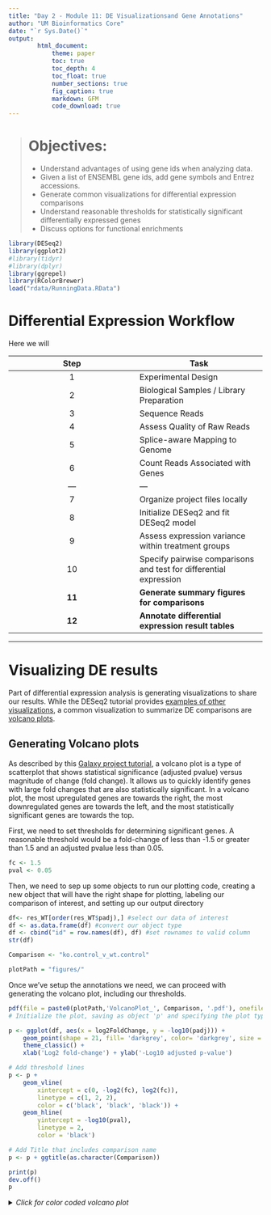 ```yaml
---
title: "Day 2 - Module 11: DE Visualizationsand Gene Annotations"
author: "UM Bioinformatics Core"
date: "`r Sys.Date()`"
output:
        html_document:
            theme: paper
            toc: true
            toc_depth: 4
            toc_float: true
            number_sections: true
            fig_caption: true
            markdown: GFM
            code_download: true
---
```


<!--- Allow the page to be wider --->
<style>
    body .main-container {
        max-width: 1200px;
    }
</style>
> # Objectives:    
> * Understand advantages of using gene ids when analyzing data.    
> * Given a list of ENSEMBL gene ids, add gene symbols and Entrez accessions.    
> * Generate common visualizations for differential expression comparisons    
> * Understand reasonable thresholds for statistically significant differentially expressed genes    
> * Discuss options for functional enrichments    

```r
library(DESeq2)
library(ggplot2)
#library(tidyr)
#library(dplyr)
library(ggrepel)
library(RColorBrewer)
load("rdata/RunningData.RData")
```

# Differential Expression Workflow

Here we will 

| Step | Task |
| :--: | ---- |
| 1 | Experimental Design |
| 2 | Biological Samples / Library Preparation |
| 3 | Sequence Reads |
| 4 | Assess Quality of Raw Reads |
| 5 | Splice-aware Mapping to Genome |
| 6 | Count Reads Associated with Genes |
| --- | --- |
| 7 | Organize project files locally |
| 8 | Initialize DESeq2 and fit DESeq2 model |
| 9 | Assess expression variance within treatment groups |
| 10 | Specify pairwise comparisons and test for differential expression |
| **11** | **Generate summary figures for comparisons** |
| **12** | **Annotate differential expression result tables** |

---

# Visualizing DE results

Part of differential expression analysis is generating visualizations to share our results. While the DESeq2 tutorial provides [examples of other visualizations](http://bioconductor.org/packages/devel/bioc/vignettes/DESeq2/inst/doc/DESeq2.html#exploring-and-exporting-results), a common visualization to summarize DE comparisons are [volcano plots](http://resources.qiagenbioinformatics.com/manuals/clcgenomicsworkbench/752/index.php?manual=Volcano_plots_inspecting_result_statistical_analysis.html). 

## Generating Volcano plots

As described by this [Galaxy project tutorial](https://galaxyproject.github.io/training-material/topics/transcriptomics/tutorials/rna-seq-viz-with-volcanoplot/tutorial.html), a volcano plot is a type of scatterplot that shows statistical significance (adjusted pvalue) versus magnitude of change (fold change). It allows us to quickly identify genes with large fold changes that are also statistically significant. In a volcano plot, the most upregulated genes are towards the right, the most downregulated genes are towards the left, and the most statistically significant genes are towards the top.

First, we need to set thresholds for determining significant genes. A reasonable threshold would be a fold-change of less than -1.5 or greater than 1.5 and an adjusted pvalue less than 0.05.
```r
fc <- 1.5
pval <- 0.05
```

Then, we need to sep up some objects to run our plotting code, creating a new object that will have the right shape for plotting, labeling our comparison of interest, and setting up our output directory 
```r
df<- res_WT[order(res_WT$padj),] #select our data of interest
df <- as.data.frame(df) #convert our object type
df <- cbind("id" = row.names(df), df) #set rownames to valid column
str(df)

Comparison <- "ko.control_v_wt.control"

plotPath = "figures/"

```

Once we've setup the annotations we need, we can proceed with generating the volcano plot, including our thresholds.
```r
pdf(file = paste0(plotPath,'VolcanoPlot_', Comparison, '.pdf'), onefile = FALSE)
# Initialize the plot, saving as object 'p' and specifying the plot type as 'geom_point'

p <- ggplot(df, aes(x = log2FoldChange, y = -log10(padj))) +
    geom_point(shape = 21, fill= 'darkgrey', color= 'darkgrey', size = 1) +
    theme_classic() +
    xlab('Log2 fold-change') + ylab('-Log10 adjusted p-value')

# Add threshold lines
p <- p +
    geom_vline(
        xintercept = c(0, -log2(fc), log2(fc)),
        linetype = c(1, 2, 2),
        color = c('black', 'black', 'black')) +
    geom_hline(
        yintercept = -log10(pval),
        linetype = 2,
        color = 'black')

# Add Title that includes comparison name
p <- p + ggtitle(as.character(Comparison))

print(p)
dev.off()
p
```


<details>
    <summary>*Click for color coded volcano plot*</summary>
    Now we need to [subset our data](https://www.statmethods.net/management/subset.html) to label the datapoints (genes) that pass our thresholds.
    ```r
    df$dot <- rep(3, nrow(df))
    df$dot[which(df$padj <= pval & df$log2FoldChange < 0 & abs(df$log2FoldChange) >= log2(fc))] = 2
    df$dot[which(df$padj <= pval & df$log2FoldChange > 0 & abs(df$log2FoldChange) >= log2(fc))] = 1
    df$sig <- df$dot

    #take top 5 up, down, then combine, assign label
    top <- rbind(head(subset(df, df$dot == 1), 5),head(subset(df, df$dot == 2), 5))
    top$label <- top$id
    df <- merge(x = df, y = top[,c('id','label')], by = "id", all.x = TRUE)

    #count the number of significan up and down genes, assign value for legend
    df$dot <- factor(df$dot,levels = c(1,2,3), labels = c(paste0('Up: ', sum(df$dot == 1)),paste0('Down: ', sum(df$dot == 2)),'NS'))
    ```

    Once we've setup the annotations we need, we can proceed with generating the volcano plot.

    ```r
    pdf(file = paste0(plotPath,'VolcanoPlot_Fancier', Comparison, '.pdf'), onefile = FALSE)

    p <- ggplot(df, aes(x = log2FoldChange, y = -log10(padj))) +
        geom_point(aes(color = df$dot), size = 1) +
        theme_classic() +
        xlab('Log2 fold-change') + ylab('-Log10 adjusted p-value')
    # specify colors for up-/down-/nonsignificant genes
    p <- p + scale_color_manual(name = '', values=c('#B31B21', '#1465AC', 'darkgray'))
    # add threshol lines
    p <- p +
        geom_vline(
            xintercept = c(0, -log2(fc), log2(fc)),
            linetype = c(1, 2, 2),
            color = c('black', 'black', 'black')) +
        geom_hline(
            yintercept = -log10(pval),
            linetype = 2,
            color = 'black')
    # Add Title that includes comparison name
    p <- p + ggtitle(as.character(Comparison))

    print(p)
    dev.off()
    p
    ```

</details>

For additional visualizations for our DE results, this [HBC tutorial](https://hbctraining.github.io/DGE_workshop/lessons/06_DGE_visualizing_results.html) includes some nice examples.

# How to annotate the results table

It can be useful to annotate our results table with additional information to make them easier to interpret, such as adding additional gene information or better summarizing our DE results.

## Summarizing our DE results

To generate a general summary of the DE results, we can use the `summary` function to generate a basic summary by DESeq2.

However, we can also use conditional statements to determine the number of genes that pass our thresholds for each comparison, which might be more informative.
```r
#summary(res_WT)
sum(res_WT$padj < 0.05 & abs(res_WT$log2FoldChange) >= log2(1.5), na.rm = TRUE)
sum(res_Tx$padj < 0.05 & abs(res_Tx$log2FoldChange) >= log2(1.5), na.rm = TRUE)
```
How do the number of DE genes compare to what we observed from the PCA plots?

#### Chosing thresholds

Thresholding adjusted pvalues < 0.05 is very standard

How many DE genes would we have if we only apply a more stringent threshold to our adjusted pvalues and ignore fold-change?
```r
sum(res_WT.KD$padj < 0.01, na.rm = TRUE)
```

If we threshold only on significance, we still identify less DE genes than the 6057 identified in the paper. How should we interpret these differences? Are we in danger of missing relevant genes or, due to DESeq2's stringency, are we better protected against irrelevant genes? One of the authors of DESeq2, wrote this [blog post that detailed differences between DESeq2 and EdgeR ](https://mikelove.wordpress.com/2016/09/28/deseq2-or-edger/) but this [review of multiple DE tools by Costa-Silva, Domingues, and Martins Lopes](https://www.ncbi.nlm.nih.gov/pmc/articles/PMC5739479/) may also be useful for making choices for your own data.


#### Subsetting significant genes

<details>
    <summary>*Click for code to generate a table of only DE genes*</summary>
    You may be interested in identifying only the genes that pass your significance thesholds. A useful way to do this is to conditionally subset your results.


    ```r
    res_sig <- na.omit(res_WT)
    res_sig <- res_sig[which(res_sig$padj < 0.05 & abs(res_sig$log2FoldChange) >= log2(1.5)), ]
    head(res_sig)
    ```

    For more details about subsetting tables in R, we recommend reviewing the [Data Carpentry manipulating and analyzing data module](https://datacarpentry.org/R-ecology-lesson/03-dplyr.html).
    We can also annotate our results to include a column that identifies our significant genes.

    ```r
    res_WT_DE <- res_WT # copy table
    # add a column and assign all genes are non-significance
    res_WT_DE$Call <- rep(FALSE, length(res_WT$baseMean))

    # change 'Call' column to TRUE if meets conditions for significant differences
    res_WT_DE[which(!is.na(res_WT_DE$padj) & res_WT_anno$padj < 0.05 & abs(res_WT_DE$log2FoldChange) >= log2(1.5)), ]$Call <- TRUE

    # reorder table to rank significant genes at the top
    res_WT_DE <- res_WT_DE[order(-res_WT_DE$Call),]
    ```
</details>


## Adding genome annotations

Bioconductor provides many tools and resources to facilitate access to [genomic annotation resources](http://bioconductor.org/packages/devel/workflows/vignettes/annotation/inst/doc/Annotation_Resources.html).

We can access additional genomic annotations using the [`bioMart` package](https://bioconductor.org/packages/release/bioc/html/biomaRt.html). To identify  we'll structure our 'query' or search of the bioMart resources to use the [ENSEMBL id](https://m.ensembl.org/info/genome/genebuild/gene_names.html) from our alignment to add the gene symbols and gene description for each gene.

### Gene symbols versus Gene ids

Since UCSC and ENSEMBL are two difference reference builds not all genes are shared, as outlined in [this comprehensive review of reference genomes by Zhao & Zhang](https://bmcgenomics.biomedcentral.com/articles/10.1186/s12864-015-1308-8). Additionally, since gene symbols can change over time or be ambigous we use and recommend using the EMSEMBL reference genome and ENSEMBL ids for alignments.

To proceed with our BioMart query, we will first load the biomaRt library & choose what reference we want to access. For a more detailed walk through of using biomaRt, [this training module](https://bioinformatics-core-shared-training.github.io/cruk-summer-school-2019/RNAseq/html/05_Annotation_and_Visualisation.html) might be useful, including what to do when annotations are not 1:1 mappings.

*Note: I was geeting errors when initially testing this code, so some of us might have issues here*
```r
## code to install if needed
# if (!requireNamespace("BiocManager", quietly = TRUE))
#     install.packages("BiocManager")
# BiocManager::install("biomaRt")

library("biomaRt")

# using an archived host since my R/Bioconductor versions are out of date
listMarts(host="jul2016.archive.ensembl.org")

# choose ensembl database since have ENSEMBl gene ids
ensembl <- useMart("ENSEMBL_MART_ENSEMBL", host = "jul2016.archive.ensembl.org")

# alternative host
#ensembl <- useMart("ENSEMBL_MART_ENSEMBL", host="uswest.ensembl.org")


# search for mouse
searchDatasets(mart = ensembl, pattern = "mus")
```


*Note that this process takes some time and will take up a larger amount of working memory so skip if your machine has less than 4G of memory*
```r
# redefine ensembl with species specific database
ensembl <- useDataset("mmusculus_gene_ensembl", mart=ensembl)
```


To identify possible **filters** to restrict our data, we can use the `listFilters` function. To identify the **attributes** we want to retrive, we can use the `listAttributes` function. There are also [search functions](https://bioconductor.org/packages/release/bioc/vignettes/biomaRt/inst/doc/accessing_ensembl.html#how-to-build-a-biomart-query) to help narrow down the available options.
```r
head(listFilters(mart = ensembl), n = 20)
head(listAttributes(ensembl), n = 30)
```

Next, we'll [build our query](https://bioconductor.org/packages/release/bioc/vignettes/biomaRt/inst/doc/accessing_ensembl.html#how-to-build-a-biomart-query) to retrive the information we want to add to our DE results table.
```r
## wasn't working for my version of biomaRt but might work for you
GeneKey <- getBM(attributes=c('ensembl_gene_id', 'external_gene_name'),
      filters = 'ensembl_gene_id',
      values = row.names(assay(dds)),
      mart = ensembl) # will take some time to run

head(GeneKey)
```


Now that we have the ENSEMBL information and a gene symbol to match to our results, we can add this to our DE results table.
```r
res_WT_anno <- res_WT # copy table
res_WT_anno <- cbind(genes=row.names(res_WT_anno), res_WT_anno[ ,c(1:6)])
res_WT_anno <- as.data.frame(res_WT_anno)

# combine the two tables using the merge function
res_WT_anno <- merge(GeneKey, res_WT_anno, by.x = "external_gene_name", by.y="genes", all.x = FALSE, all.y = TRUE)
head(res_WT_anno)
```

Notice that not all genes were annotated with an ENSEMBl gene id or gene description. While we are able to annotate our results, we should be very cautious as the gene symbol is not a good unique identifier plus we did not use a UCSC annotation resource so the HUGO gene symbol may not always match. However, this code is similar to the steps needed to annotate ENSEMBL id based results, like what would have been generated from yesterday's alignments, with more interpretable gene symbols.

>**Note**: For additional information regarding bioMart, please consult the [ENSEMBL bioMart vignette](https://bioconductor.org/packages/release/bioc/vignettes/biomaRt/inst/doc/accessing_ensembl.html) or the broader [Bioconductor Annotation Resources vignette ](http://bioconductor.org/packages/devel/workflows/vignettes/annotation/inst/doc/Annotation_Resources.html).

# Outputting results to file

A key aspect of our analysis is preserving the relevant datasets for both our records and for downstream applications.

## Count tables

The most relevant count tables are the raw, filtered count table that we used as the input for our analysis and the rlog normalized count table that we used for our quality control visualizations.

First, we'll setup a new directory for our output tables.
```r
dir.create("tables", showWarnings = FALSE)
```

To output the raw counts, we will need to use the `counts` function to access the count table from within its larger `DESeqDataSet` object.
```r
write.csv(counts(dds, normalized = FALSE), file="tables/DESeq2_raw_counts.csv")
```

Then we'll output the rlog count table, using the `assay` function to access the normalized count table from within its larger `DESeqDataSet` object.
```r
write.csv(assay(rld), file="tables/DESeq2_rlogNormalized_counts.csv")
```

## DE results table

Next we'll write out our DE results for the KD comparison to file, since we added additional information to that table.
```r
write.csv(res_WT_anno,
          row.names = FALSE,
          na = ".",
          file="tables/DEResults_ko.control_v_wt.control_annotated.csv")
```

For the other comparsion, we could repeat our annotations or write the DE results directly to file using the `assay` function for the DESeqDataSet object.

```r
write.csv(res_Tx,
          row.names = FALSE,
          na = ".",
          file="tables/DEResults_ko.Tx_v_wt.Tx.csv")
```


# Summary



---

# Extension - what can we do with our DE results?

Now that we have our DE results, have we address the biological question relevant to the authors of the [original paper](http://www.ncbi.nlm.nih.gov/pubmed/25464849)? On the one hand, yes - we now have two tables of genes that are impacted by change in Mov10 expression. But with two lists of genes alone, it can be difficult to find patterns or understand broader biological impacts.

What if we wanted to find out what genes were signifant in *both* comparisons? The `intersect` function, such as implimented as [part of the dplyr package](https://www.datasciencemadesimple.com/intersect-function-r-using-dplyr-intersection-data-frames/) would be useful to identify shared significant genes. A [venn diagram](https://www.r-graph-gallery.com/14-venn-diagramm.html) could be a way to visualize these overlaps. 

A way to determine possible [broader biological interpretations](https://www.ebi.ac.uk/training-beta/online/courses/functional-genomics-ii-common-technologies-and-data-analysis-methods/biological-interpretation-of-gene-expression-data-2/) from the observed DE results, is functional enrichments. There are many options, such as some included in this [discussion thread](https://www.researchgate.net/post/How_can_I_analyze_a_set_of_DEGs_differentially_expressed_genes_to_obtain_information_from_them). Other common functional enrichments approaches are gene set enrichment analysis, aka [GSEA](http://software.broadinstitute.org/gsea/index.jsp), Database for Annotation, Visualization and Integrated Discovery, aka [DAVID](https://david.ncifcrf.gov/), [Ingenity](https://digitalinsights.qiagen.com/), and [iPathway Guide]

The University of Michigan has license and support for additional tools, such as Cytoscape, so we recommend reaching out to staff with [Taubman Library](https://www.lib.umich.edu/locations-and-hours/taubman-health-sciences-library/research-and-clinical-support) to learn more about resources that might be application toyour research.





---

# Sources Used      
* HBC DGE training module, part 1: https://hbctraining.github.io/DGE_workshop/lessons/04_DGE_DESeq2_analysis.html    
* HBC DGE training module, part 2: https://hbctraining.github.io/DGE_workshop/lessons/05_DGE_DESeq2_analysis2.html    
* DESeq2 vignette: http://bioconductor.org/packages/devel/bioc/vignettes/DESeq2/inst/doc/DESeq2.html#differential-expression-analysis    
* Bioconductor Genomic Annotation resources: http://bioconductor.org/packages/devel/workflows/vignettes/annotation/inst/doc/Annotation_Resources.html    
* BioMart vignette: https://bioconductor.org/packages/release/bioc/vignettes/biomaRt/inst/doc/accessing_ensembl.html    



```r
#Hidden code block to write out data for knitting
save.image(file = "rdata/RunningData_Full.RData")
```

# Additional Resources
* MIDAS Reproduciblity Hub: https://midas.umich.edu/reproducibility-overview/
* ARC resources: https://arc-ts.umich.edu/
* Gene Set Enrichment Resources from Bioconductor: https://bioinformatics-core-shared-training.github.io/cruk-summer-school-2018/RNASeq2018/html/06_Gene_set_testing.nb.html
* Using HTSeq data with DESeq2: https://angus.readthedocs.io/en/2019/diff-ex-and-viz.html
* Detailed RNA-seq analysis paper: https://www.ncbi.nlm.nih.gov/pmc/articles/PMC6096346/
* Overview of RNA-seq analysis considerations: https://academic-oup-com.proxy.lib.umich.edu/bfg/article/14/2/130/257370
* Alternative overview of DESeq2, including visualizations and functional enrichments: http://dputhier.github.io/jgb71e-polytech-bioinfo-app/practical/rna-seq_R/rnaseq_diff_Snf2.html

---


# Session Info
```r
sessionInfo()
```

---

These materials have been adapted and extended from materials listed above. These are open access materials distributed under the terms of the [Creative Commons Attribution license (CC BY 4.0)](http://creativecommons.org/licenses/by/4.0/), which permits unrestricted use, distribution, and reproduction in any medium, provided the original author and source are credited.